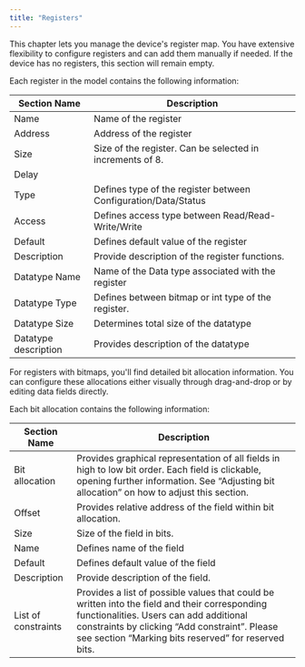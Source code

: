 ```yaml
---
title: "Registers"
---
```


This chapter lets you manage the device's register map. You have extensive flexibility to configure registers and can add them manually if needed. If the device has no registers, this section will remain empty.

Each register in the model contains the following information:

| **Section Name**     | **Description**                                                |
| -------------------- | -------------------------------------------------------------- |
| Name                 | Name of the register                                           |
| Address              | Address of the register                                        |
| Size                 | Size of the register. Can be selected in increments of 8.      |
| Delay                |                                                                |
| Type                 | Defines type of the register between Configuration/Data/Status |
| Access               | Defines access type between Read/Read-Write/Write              |
| Default              | Defines default value of the register                          |
| Description          | Provide description of the register functions.                 |
| Datatype Name        | Name of the Data type associated with the register             |
| Datatype Type        | Defines between bitmap or int type of the register.            |
| Datatype Size        | Determines total size of the datatype                          |
| Datatype description | Provides description of the datatype                           |

For registers with bitmaps, you'll find detailed bit allocation information. You can configure these allocations either visually through drag-and-drop or by editing data fields directly.

Each bit allocation contains the following information:

| **Section Name**    | **Description**                                                                                                                                                                                                                                   |
| ------------------- | ------------------------------------------------------------------------------------------------------------------------------------------------------------------------------------------------------------------------------------------------- |
| Bit allocation      | Provides graphical representation of all fields in high to low bit order. Each field is clickable, opening further information. See “Adjusting bit allocation” on how to adjust this section.                                                     |
| Offset              | Provides relative address of the field within bit allocation.                                                                                                                                                                                     |
| Size                | Size of the field in bits.                                                                                                                                                                                                                        |
| Name                | Defines name of the field                                                                                                                                                                                                                         |
| Default             | Defines default value of the field                                                                                                                                                                                                                |
| Description         | Provide description of the field.                                                                                                                                                                                                                 |
| List of constraints | Provides a list of possible values that could be written into the field and their corresponding functionalities. Users can add additional constraints by clicking “Add constraint”. Please see section “Marking bits reserved” for reserved bits. |